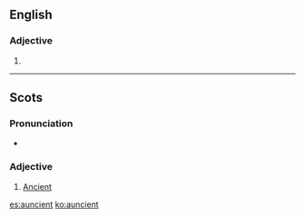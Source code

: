 ==English==

===Adjective===
{{en-adj|er|more}}

# {{obsolete form of|ancient|lang=en}}
----

==Scots==

===Pronunciation===
* {{IPA|/ˈanʃənt/|lang=sco}}

===Adjective===
{{sco-adj}}

# [[ancient|Ancient]]

[[es:auncient]]
[[ko:auncient]]